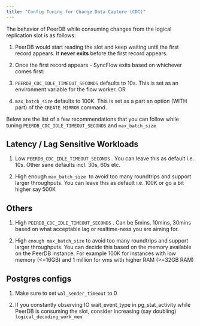 ```yaml
---
title: "Config Tuning for Change Data Capture (CDC)"
---
```


The behavior of PeerDB while consuming changes from the logical replication slot is as follows:

1. PeerDB would start reading the slot and keep waiting until the first record appears. It **never exits** before the first record appears.
    
2. Once the first record appears - SyncFlow exits based on whichever comes first:
    
3. `PEERDB_CDC_IDLE_TIMEOUT_SECONDS` defaults to 10s. This is set as an environment variable for the flow worker. OR
    
4. `max_batch_size` defaults to 100K. This is set as a part an option (WITH part) of the `CREATE MIRROR` command.
    

Below are the list of a few recommendations that you can follow while tuning `PEERDB_CDC_IDLE_TIMEOUT_SECONDS` and `max_batch_size`

## Latency / Lag Sensitive Workloads

1. Low `PEERDB_CDC_IDLE_TIMEOUT_SECONDS` . You can leave this as default i.e. 10s. Other sane defaults incl. 30s, 60s etc.
    
2. High enough `max_batch_size`  to avoid too many roundtrips and support larger throughputs. You can leave this as default i.e. 100K or go a bit higher say 500K
    

## Others

1. High `PEERDB_CDC_IDLE_TIMEOUT_SECONDS` . Can be 5mins, 10mins, 30mins based on what acceptable lag or realtime-ness you are aiming for.
    
2. High `enough max_batch_size` to avoid too many roundtrips and support larger throughputs. You can decide this based on the memory available on the PeerDB instance. For example 100K for instances with low memory (&lt;=16GB) and 1 million for vms with higher RAM (&gt;=32GB RAM)
    

## Postgres configs

1. Make sure to set `wal_sender_timeout` to 0
    
2. If you constantly observing IO wait\_event\_type in pg\_stat\_activity while PeerDB is consuming the slot, consider increasing (say doubling) `logical_decoding_work_mem`